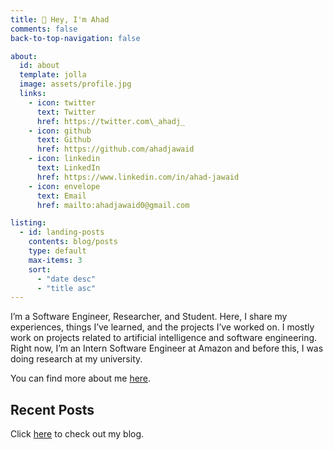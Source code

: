 ```yaml
---
title: 👋 Hey, I'm Ahad
comments: false
back-to-top-navigation: false

about:
  id: about
  template: jolla
  image: assets/profile.jpg
  links:
    - icon: twitter
      text: Twitter
      href: https://twitter.com\_ahadj_
    - icon: github
      text: Github
      href: https://github.com/ahadjawaid
    - icon: linkedin
      text: LinkedIn
      href: https://www.linkedin.com/in/ahad-jawaid
    - icon: envelope
      text: Email
      href: mailto:ahadjawaid0@gmail.com

listing:
  - id: landing-posts
    contents: blog/posts
    type: default
    max-items: 3
    sort: 
      - "date desc"
      - "title asc"
---
```


:::{#about}
I'm a Software Engineer, Researcher, and Student. Here, I share my experiences, things I've learned, and the projects I've worked on. I mostly work on projects related to artificial intelligence and software engineering. Right now, I'm an Intern Software Engineer at Amazon and before this, I was doing research at my university.

You can find more about me [here](about.qmd).

:::

## Recent Posts
Click [here](blog/index.qmd) to check out my blog.

:::{#landing-posts}
:::
